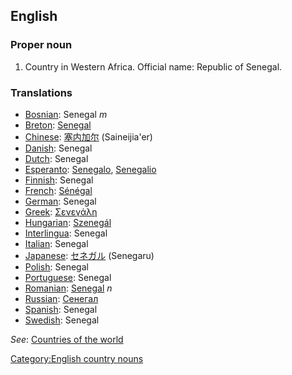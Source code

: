 ==English==
===Proper noun===

# Country in Western Africa. Official name: Republic of Senegal.
===Translations===
*[[Bosnian]]: Senegal ''m''
*[[Breton]]: [[Senegal]]
*[[Chinese]]: [[塞内加尔]] (Saineijia'er)
*[[Danish]]: Senegal
*[[Dutch]]: Senegal
*[[Esperanto]]: [[Senegalo]], [[Senegalio]]
*[[Finnish]]: Senegal
*[[French]]: [[Sénégal]]
*[[German]]: Senegal
*[[Greek]]: [[Σενεγάλη]]
*[[Hungarian]]: [[Szenegál]]
*[[Interlingua]]: Senegal
*[[Italian]]: Senegal
*[[Japanese]]: [[セネガル]] (Senegaru)
*[[Polish]]: Senegal
*[[Portuguese]]: Senegal
*[[Romanian]]: [[Senegal]] ''n''
*[[Russian]]: [[Сенегал]]
*[[Spanish]]: Senegal
*[[Swedish]]: Senegal

''See'': [[Countries of the world]]
[[Category:English country nouns]]